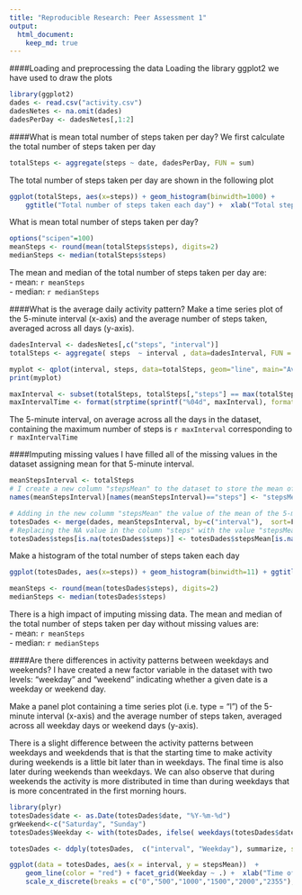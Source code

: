 ```yaml
---
title: "Reproducible Research: Peer Assessment 1"
output: 
  html_document:
    keep_md: true
---
```


####Loading and preprocessing the data
Loading the library ggplot2 we have used to draw the plots

```r
library(ggplot2)
dades <- read.csv("activity.csv")
dadesNetes <- na.omit(dades)
dadesPerDay <- dadesNetes[,1:2]
```

####What is mean total number of steps taken per day?
We first calculate the total number of steps taken per day
```r
totalSteps <- aggregate(steps ~ date, dadesPerDay, FUN = sum)
```

The total number of steps taken per day are shown in the following plot
```r
ggplot(totalSteps, aes(x=steps)) + geom_histogram(binwidth=1000) + 
    ggtitle("Total number of steps taken each day") +  xlab("Total steps")    
```

What is mean total number of steps taken per day?
```r
options("scipen"=100)
meanSteps <- round(mean(totalSteps$steps), digits=2)
medianSteps <- median(totalSteps$steps)
```

The mean and median of the total number of steps taken per day are:  
- mean:  `r meanSteps`    
- median: `r medianSteps`

####What is the average daily activity pattern?
Make a time series plot of the 5-minute interval (x-axis) and the average number of steps taken, averaged across all days (y-axis).

```r
dadesInterval <- dadesNetes[,c("steps", "interval")]
totalSteps <- aggregate( steps  ~ interval , data=dadesInterval, FUN = mean)

myplot <- qplot(interval, steps, data=totalSteps, geom="line", main="Average daily activity", ylab="Average number of steps") 
print(myplot)

maxInterval <- subset(totalSteps, totalSteps[,"steps"] == max(totalSteps$steps))$interval
maxIntervalTime <- format(strptime(sprintf("%04d", maxInterval), format="%H%M"), format="%H:%M")
```

The 5-minute interval, on average across all the days in the dataset, containing the maximum number of steps is `r maxInterval` corresponding to `r maxIntervalTime`    

####Imputing missing values
I have filled  all of the missing values in the dataset assigning mean for that 5-minute interval.

```r
meanStepsInterval <- totalSteps 
# I create a new column "stepsMean" to the dataset to store the mean of the 5-minute interval of each row
names(meanStepsInterval)[names(meanStepsInterval)=="steps"] <- "stepsMean"

# Adding in the new columm "stepsMean" the value of the mean of the 5-minute interval for each row
totesDades <- merge(dades, meanStepsInterval, by=c("interval"),  sort=F)
# Replacing the NA value in the column "steps" with the value "stepsMean"
totesDades$steps[is.na(totesDades$steps)] <- totesDades$stepsMean[is.na(totesDades$steps)]
```

Make a histogram of the total number of steps taken each day 
```r
ggplot(totesDades, aes(x=steps)) + geom_histogram(binwidth=11) + ggtitle("Total number of steps taken each day") +  xlab("Total steps")   

meanSteps <- round(mean(totesDades$steps), digits=2)
medianSteps <- median(totesDades$steps)
```

There is a high impact of imputing missing data. The mean and median of the total number of steps taken per day without missing values are:  
- mean:  `r meanSteps`    
- median: `r medianSteps`

####Are there differences in activity patterns between weekdays and weekends?
I have created a new factor variable in the dataset with two levels: "weekday" and "weekend" indicating whether a given date is a weekday or weekend day.

Make a panel plot containing a time series plot (i.e. type = "l") of the 5-minute interval (x-axis) and the average number of steps taken, averaged across all weekday days or weekend days (y-axis). 

There is a slight difference between the activity patterns between weekdays and weekdends that is that the starting time to make activity during weekends is a little bit later than in weekdays. The final time is also later during weekends than weekdays.
We can also observe that during weekends the activity is more distributed in time than during weekdays that is more concentrated in the first morning hours.

```r
library(plyr)
totesDades$date <- as.Date(totesDades$date, "%Y-%m-%d")
grWeekend<-c("Saturday", "Sunday")
totesDades$Weekday <- with(totesDades, ifelse( weekdays(totesDades$date) %in% grWeekend, "Weekend", "Weekday"))

totesDades <- ddply(totesDades,  c("interval", "Weekday"), summarize, stepsMean=mean(steps))

ggplot(data = totesDades, aes(x = interval, y = stepsMean))  +
    geom_line(color = "red") + facet_grid(Weekday ~ .) +  xlab("Time of the day") +
    scale_x_discrete(breaks = c("0","500","1000","1500","2000","2355"), labels=c("0:00AM", "5:00AM", "10:00AM", "3:00PM", "8:00PM","11:55:PM"))
```
